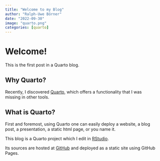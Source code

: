```yaml
---
title: "Welcome to my Blog"
author: "Ralph-Uwe Börner"
date: "2022-09-30"
image: "quarto.png"
categories: [quarto]
---
```


# Welcome!

This is the first post in a Quarto blog.

## Why Quarto?

Recently, I discovered [Quarto](http://quarto.org), which offers a functionality that I was missing in other tools.

## What is Quarto?

First and foremost, using Quarto one can easily deploy a website, a blog post, a presentation, a static html page, or you name it.

This blog is a Quarto project which I edit in [RStudio](http://www.rstudio.com).

Its sources are hosted at [GitHub](http://github.com/ruboerner/Blog) and deployed as a static site using GitHub Pages.
